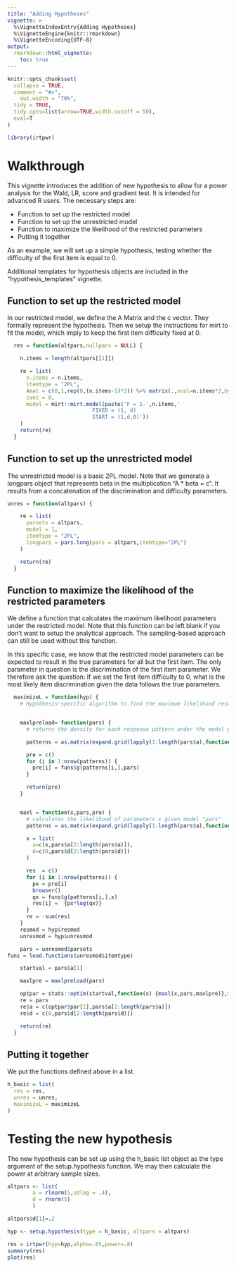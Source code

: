 ```yaml
---
title: "Adding Hypotheses"
vignette: >
  %\VignetteIndexEntry{Adding Hypotheses}
  %\VignetteEngine{knitr::rmarkdown}
  %\VignetteEncoding{UTF-8}
output: 
  rmarkdown::html_vignette:
    toc: true
---
```




```r
knitr::opts_chunk$set(
  collapse = TRUE,
  comment = "#>",
    out.width = "70%",
  tidy = TRUE,
  tidy.opts=list(arrow=TRUE,width.cutoff = 50),
  eval=T
)
```

```r
library(irtpwr)
```

# Walkthrough

This vignette introduces the addition of new hypothesis to allow for a power analysis for the Wald, LR, score and gradient test. It is intended for advanced R users. The necessary steps are:

* Function to set up the restricted model
* Function to set up the unrestricted model
* Function to maximize the likelihood of the restricted parameters
* Putting it together

As an example, we will set up a simple hypothesis, testing whether the difficulty of the first item is equal to 0.

Additional templates for hypothesis objects are included in the "hypothesis_templates" vignette.

## Function to set up the restricted model

In our restricted model, we define the A Matrix and the c vector. They formally represent the hypothesis. Then we setup the instructions for mirt to fit the model, which imply to keep the first item difficulty fixed at 0.
```r
  res = function(altpars,nullpars = NULL) {

    n.items = length(altpars[[1]])

    re = list(
      n.items = n.items,
      itemtype = "2PL",
      Amat = c(0,1,rep(0,(n.items-1)*2)) %>% matrix(.,ncol=n.items*2,byrow=TRUE),
      cvec = 0,
      model = mirt::mirt.model(paste('F = 1-',n.items,'
                           FIXED = (1, d)
                           START = (1,d,0)'))
    )
    return(re)
  }

```


## Function to set up the unrestricted model

The unrestricted model is a basic 2PL model. Note that we generate a longpars object that represents beta in the multiplication "A * beta = c". It results from a concatenation of the discrimination and difficulty parameters. 

```r
unres = function(altpars) {

    re = list(
      parsets = altpars,
      model = 1,
      itemtype = "2PL",
      longpars = pars.long(pars = altpars,itemtype="2PL")
    )

    return(re)
  }
```


## Function to maximize the likelihood of the restricted parameters

We define a function that calculates the maximum likelihood parameters under the restricted model.
Note that this function can be left blank if you don't want to setup the analytical approach. The sampling-based approach can still be used without this function. 

In this specific case, we know that the restricted model parameters can be expected to result in the true parameters for all but the first item. The only parameter in question is the discrimination of the first item parameter. We therefore ask the question: If we set the first item difficulty to 0, what is the most likely item discrimination given the data follows the true parameters.

```r
  maximizeL = function(hyp) {
    # Hypothesis-specific algorithm to find the maximum likelihood restricted parameter set


    maxlpreload= function(pars) {
      # returns the density for each response pattern under the model parameters pars

      patterns = as.matrix(expand.grid(lapply(1:length(pars$a),function(x) c(0,1))))

      pre = c()
      for (i in 1:nrow(patterns)) {
        pre[i] = funs$g(patterns[i,],pars)
      }

      return(pre)
    }


    maxl = function(x,pars,pre) {
      # calculates the likelihood of parameters x given model "pars"
      patterns = as.matrix(expand.grid(lapply(1:length(pars$a),function(x) c(0,1))))

      x = list(
        a=c(x,pars$a[2:length(pars$a)]),
        d=c(0,pars$d[2:length(pars$d)])
      )

      res  = c()
      for (i in 1:nrow(patterns)) {
        px = pre[i]
        browser()
        qx = funs$g(patterns[i,],x)
        res[i] =  {px*log(qx)}
      }
      re = -sum(res)
    }
    resmod = hyp$resmod
    unresmod = hyp$unresmod

    pars = unresmod$parsets
funs = load.functions(unresmod$itemtype)

    startval = pars$a[1]

    maxlpre = maxlpreload(pars)

    optpar = stats::optim(startval,function(x) {maxl(x,pars,maxlpre)},method = "BFGS")
    re = pars
    re$a = c(optpar$par[1],pars$a[2:length(pars$a)])
    re$d = c(0,pars$d[2:length(pars$d)])

    return(re)
  }

```


## Putting it together

We put the functions defined above in a list. 

```r
h_basic = list(
  res = res,
  unres = unres,
  maximizeL = maximizeL
)
```


# Testing the new hypothesis

The new hypothesis can be set up using the h_basic list object as the type argument of the setup.hypothesis function. We may then calculate the power at arbitrary sample sizes.

```r
altpars <- list(
        a = rlnorm(5,sdlog = .4),
        d = rnorm(5)
        )

altpars$d[1]=.2

hyp <- setup.hypothesis(type = h_basic, altpars = altpars)

res = irtpwr(hyp=hyp,alpha=.05,power=.8)
summary(res)
plot(res)
```



